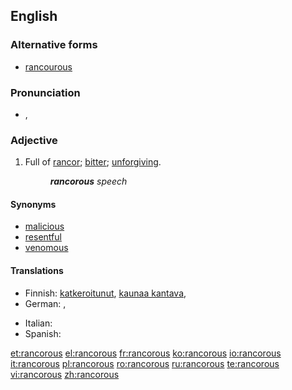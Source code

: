==English==

===Alternative forms===
* [[rancourous]]

===Pronunciation===
* {{a|UK}} {{IPA|/ɹæŋ.kə(ɹ).əs/}}, {{SAMPA|/r{n.k@(r).@s/}}

===Adjective===
{{en-adj}}

# Full of [[rancor]]; [[bitter]]; [[unforgiving]].
#: '''''rancorous''' speech''

====Synonyms====
* [[malicious]]
* [[resentful]]
* [[venomous]]

====Translations====
{{trans-top|full of rancor}}
* Finnish: [[katkeroitunut]], [[kaunaa kantava]], {{t-|fi|kaunainen}}
* German: {{t|de|nachtragend}}, {{t-|de|rachsüchtig}}
{{trans-mid}}
* Italian: {{t-|it|rancoroso}}
* Spanish: {{t|es|rencoroso}}
{{trans-bottom}}

[[et:rancorous]]
[[el:rancorous]]
[[fr:rancorous]]
[[ko:rancorous]]
[[io:rancorous]]
[[it:rancorous]]
[[pl:rancorous]]
[[ro:rancorous]]
[[ru:rancorous]]
[[te:rancorous]]
[[vi:rancorous]]
[[zh:rancorous]]